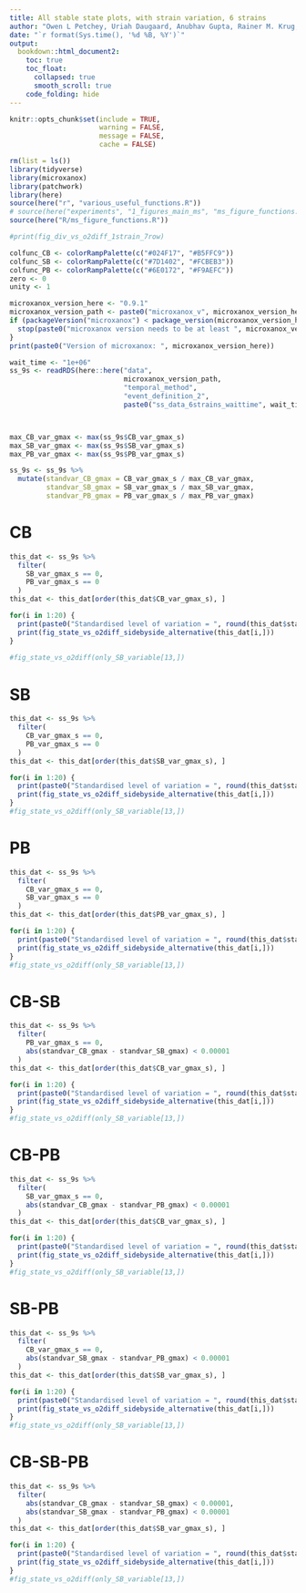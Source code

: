 ```yaml
---
title: All stable state plots, with strain variation, 6 strains
author: "Owen L Petchey, Uriah Daugaard, Anubhav Gupta, Rainer M. Krug, Kimberley D. Lemmen, Sofia J. van Moorsel, Marcel Suleiman, Debra Zuppinger-Dingley, Romana Limberger"
date: "`r format(Sys.time(), '%d %B, %Y')`"
output:
  bookdown::html_document2:
    toc: true
    toc_float:
      collapsed: true
      smooth_scroll: true
    code_folding: hide
---
```


```r
knitr::opts_chunk$set(include = TRUE,
                      warning = FALSE,
                      message = FALSE,
                      cache = FALSE)
```

```r
rm(list = ls())
library(tidyverse)
library(microxanox)
library(patchwork)
library(here)
source(here("r", "various_useful_functions.R"))
# source(here("experiments", "1_figures_main_ms", "ms_figure_functions.R"))
source(here("R/ms_figure_functions.R"))

#print(fig_div_vs_o2diff_1strain_7row)

colfunc_CB <- colorRampPalette(c("#024F17", "#B5FFC9"))
colfunc_SB <- colorRampPalette(c("#7D1402", "#FCBEB3"))
colfunc_PB <- colorRampPalette(c("#6E0172", "#F9AEFC"))
zero <- 0
unity <- 1
```

```r
microxanox_version_here <- "0.9.1"
microxanox_version_path <- paste0("microxanox_v", microxanox_version_here)
if (packageVersion("microxanox") < package_version(microxanox_version_here)) {
  stop(paste0("microxanox version needs to be at least ", microxanox_version_here))
}
print(paste0("Version of microxanox: ", microxanox_version_here))
```


```r
wait_time <- "1e+06"
ss_9s <- readRDS(here::here("data",
                            microxanox_version_path, 
                            "temporal_method",
                            "event_definition_2",
                            paste0("ss_data_6strains_waittime", wait_time, "_event_definition_2.RDS")))



max_CB_var_gmax <- max(ss_9s$CB_var_gmax_s)
max_SB_var_gmax <- max(ss_9s$SB_var_gmax_s)
max_PB_var_gmax <- max(ss_9s$PB_var_gmax_s)

ss_9s <- ss_9s %>%
  mutate(standvar_CB_gmax = CB_var_gmax_s / max_CB_var_gmax,
         standvar_SB_gmax = SB_var_gmax_s / max_SB_var_gmax,
         standvar_PB_gmax = PB_var_gmax_s / max_PB_var_gmax)

```


# CB

```r
this_dat <- ss_9s %>%
  filter(
    SB_var_gmax_s == 0,
    PB_var_gmax_s == 0
  )
this_dat <- this_dat[order(this_dat$CB_var_gmax_s), ]

for(i in 1:20) {
  print(paste0("Standardised level of variation = ", round(this_dat$standvar_CB_gmax[i],2)))
  print(fig_state_vs_o2diff_sidebyside_alternative(this_dat[i,]))
}
  
#fig_state_vs_o2diff(only_SB_variable[13,])
```

# SB

```r
this_dat <- ss_9s %>%
  filter(
    CB_var_gmax_s == 0,
    PB_var_gmax_s == 0
  )
this_dat <- this_dat[order(this_dat$SB_var_gmax_s), ]

for(i in 1:20) {
  print(paste0("Standardised level of variation = ", round(this_dat$standvar_SB_gmax[i],2)))
  print(fig_state_vs_o2diff_sidebyside_alternative(this_dat[i,]))
}
#fig_state_vs_o2diff(only_SB_variable[13,])
```

# PB

```r
this_dat <- ss_9s %>%
  filter(
    CB_var_gmax_s == 0,
    SB_var_gmax_s == 0
  )
this_dat <- this_dat[order(this_dat$PB_var_gmax_s), ]

for(i in 1:20) {
  print(paste0("Standardised level of variation = ", round(this_dat$standvar_PB_gmax[i],2)))
  print(fig_state_vs_o2diff_sidebyside_alternative(this_dat[i,]))
}
#fig_state_vs_o2diff(only_SB_variable[13,])
```

# CB-SB

```r
this_dat <- ss_9s %>%
  filter(
    PB_var_gmax_s == 0,
    abs(standvar_CB_gmax - standvar_SB_gmax) < 0.00001
  )
this_dat <- this_dat[order(this_dat$CB_var_gmax_s), ]

for(i in 1:20) {
  print(paste0("Standardised level of variation = ", round(this_dat$standvar_CB_gmax[i],2)))
  print(fig_state_vs_o2diff_sidebyside_alternative(this_dat[i,]))
}
#fig_state_vs_o2diff(only_SB_variable[13,])
```

# CB-PB

```r
this_dat <- ss_9s %>%
  filter(
    SB_var_gmax_s == 0,
    abs(standvar_CB_gmax - standvar_PB_gmax) < 0.00001
  )
this_dat <- this_dat[order(this_dat$CB_var_gmax_s), ]

for(i in 1:20) {
  print(paste0("Standardised level of variation = ", round(this_dat$standvar_CB_gmax[i],2)))
  print(fig_state_vs_o2diff_sidebyside_alternative(this_dat[i,]))
}
#fig_state_vs_o2diff(only_SB_variable[13,])
```

# SB-PB

```r
this_dat <- ss_9s %>%
  filter(
    CB_var_gmax_s == 0,
    abs(standvar_SB_gmax - standvar_PB_gmax) < 0.00001
  )
this_dat <- this_dat[order(this_dat$SB_var_gmax_s), ]

for(i in 1:20) {
  print(paste0("Standardised level of variation = ", round(this_dat$standvar_SB_gmax[i],2)))
  print(fig_state_vs_o2diff_sidebyside_alternative(this_dat[i,]))
}
#fig_state_vs_o2diff(only_SB_variable[13,])
```


# CB-SB-PB

```r
this_dat <- ss_9s %>%
  filter(
    abs(standvar_CB_gmax - standvar_SB_gmax) < 0.00001,
    abs(standvar_SB_gmax - standvar_PB_gmax) < 0.00001
  )
this_dat <- this_dat[order(this_dat$SB_var_gmax_s), ]

for(i in 1:20) {
  print(paste0("Standardised level of variation = ", round(this_dat$standvar_CB_gmax[i],2)))
  print(fig_state_vs_o2diff_sidebyside_alternative(this_dat[i,]))
}
#fig_state_vs_o2diff(only_SB_variable[13,])
```

